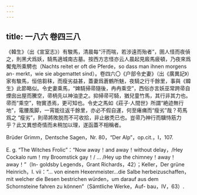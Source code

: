 ```yaml
---
---
---
```

title: 一八六 卷四三八
---




《韓生》（出《宣室志》）有駿馬，清晨每“汗而喘，若涉遠而殆者”，圉人怪而夜偵之，則黑犬爲妖，騎馬適城南古墓。按西方志怪亦云人晨起見廄馬疲頓，乃夜來爲魘鬼所乘騁也（Nachts reitet er oft die Pferde，so dass man ihnen morgens an- merkt，wie sie abgemattet sind）。卷四六〇《户部令史妻》（出《廣異記》）家有駿馬，恒倍芻秣，而瘦劣益甚，蓋妻爲蒼鶴所魅，夜騎之行千餘里，事與《韓生》此節略似。令史妻乘馬，“婢騎掃帚隨後，冉冉乘空”，西俗亦言妖巫常跨帚自煙囱出屋而騰空，帚柄先以神油塗之。抑掃帚可騎，猶兒童竹馬，其行非其力也。帚而“乘空”，物實憑焉，更可知也。令史之馬如《莊子·人間世》所謂“絶迹無行地”，電腰風脚，一宵能往返千餘里，亦必不假自運，何至瘏痡而“瘦劣”哉？苟馬爲之 “瘦劣”，則帚將敗脱而不可收拾，非止敝秃已也。豈帚乃神行而驥恃筋力乎？此又異想奇情而未稍加以理，遂函蓋不相稱者。

Brüder Grimm，Dentsche Sagen，Nr. 80，“Der Alp”，op.cit.，I，107.

E. g. “The Witches Frolic”：“Now away！and away！without delay，/Hey Cockalo rum！my Broomstick gay！/ ... /Hey up the chimney！away！away！”（In- goldsby Legends，Grant Richards，42）；Keller，Der grüne Heinrich，I. vii：“... von einem Hexenmeister...die Salbe herbeizuschaffen，mit welcher die Besen bestrichen würden，um darauf aus dem Schornsteine fahren zu können”（Sämtliche Werke，Auf- bau，IV，63）.